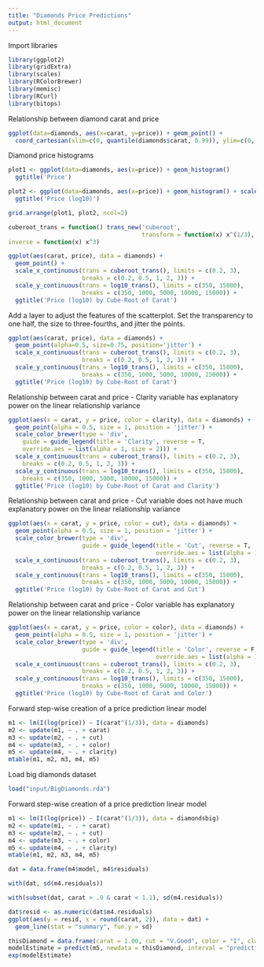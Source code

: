 ```yaml
---
title: "Diamonds Price Predictions"
output: html_document
---
```


Import libraries
```r
library(ggplot2)
library(gridExtra)
library(scales)
library(RColorBrewer)
library(memisc)
library(RCurl)
library(bitops)
```

Relationship between diamond carat and price
```r
ggplot(data=diamonds, aes(x=carat, y=price)) + geom_point() +
  coord_cartesian(xlim=c(0, quantile(diamonds$carat, 0.99)), ylim=c(0, quantile(diamonds$price, 0.99)))
```

Diamond price histograms
```r
plot1 <- ggplot(data=diamonds, aes(x=price)) + geom_histogram()
  ggtitle('Price')

plot2 <- ggplot(data=diamonds, aes(x=price)) + geom_histogram() + scale_x_log10()
  ggtitle('Price (log10)')

grid.arrange(plot1, plot2, ncol=2)
```

```r
cuberoot_trans = function() trans_new('cuberoot', 
                                      transform = function(x) x^(1/3),
inverse = function(x) x^3)
```

```r
ggplot(aes(carat, price), data = diamonds) + 
  geom_point() + 
  scale_x_continuous(trans = cuberoot_trans(), limits = c(0.2, 3),
                     breaks = c(0.2, 0.5, 1, 2, 3)) + 
  scale_y_continuous(trans = log10_trans(), limits = c(350, 15000),
                     breaks = c(350, 1000, 5000, 10000, 15000)) +
  ggtitle('Price (log10) by Cube-Root of Carat')
```

Add a layer to adjust the features of the scatterplot. Set the transparency to one half, the size to three-fourths, and jitter the points.
```r
ggplot(aes(carat, price), data = diamonds) + 
  geom_point(alpha=0.5, size=0.75, position='jitter') + 
  scale_x_continuous(trans = cuberoot_trans(), limits = c(0.2, 3),
                     breaks = c(0.2, 0.5, 1, 2, 3)) + 
  scale_y_continuous(trans = log10_trans(), limits = c(350, 15000),
                     breaks = c(350, 1000, 5000, 10000, 15000)) +
  ggtitle('Price (log10) by Cube-Root of Carat')
```

Relationship between carat and price - Clarity variable has explanatory power on the linear relationship variance
```r
ggplot(aes(x = carat, y = price, color = clarity), data = diamonds) + 
  geom_point(alpha = 0.5, size = 1, position = 'jitter') +
  scale_color_brewer(type = 'div',
    guide = guide_legend(title = 'Clarity', reverse = T,
    override.aes = list(alpha = 1, size = 2))) +  
  scale_x_continuous(trans = cuberoot_trans(), limits = c(0.2, 3),
    breaks = c(0.2, 0.5, 1, 2, 3)) + 
  scale_y_continuous(trans = log10_trans(), limits = c(350, 15000),
    breaks = c(350, 1000, 5000, 10000, 15000)) +
  ggtitle('Price (log10) by Cube-Root of Carat and Clarity')
```

Relationship between carat and price - Cut variable does not have much explanatory power on the linear relationship variance
```r
ggplot(aes(x = carat, y = price, color = cut), data = diamonds) + 
  geom_point(alpha = 0.5, size = 1, position = 'jitter') +
  scale_color_brewer(type = 'div',
                     guide = guide_legend(title = 'Cut', reverse = T,
                                          override.aes = list(alpha = 1, size = 2))) +  
  scale_x_continuous(trans = cuberoot_trans(), limits = c(0.2, 3),
                     breaks = c(0.2, 0.5, 1, 2, 3)) + 
  scale_y_continuous(trans = log10_trans(), limits = c(350, 15000),
                     breaks = c(350, 1000, 5000, 10000, 15000)) +
  ggtitle('Price (log10) by Cube-Root of Carat and Cut')
```
Relationship between carat and price - Color variable has explanatory power on the linear relationship variance
```r
ggplot(aes(x = carat, y = price, color = color), data = diamonds) + 
  geom_point(alpha = 0.5, size = 1, position = 'jitter') +
  scale_color_brewer(type = 'div',
                     guide = guide_legend(title = 'Color', reverse = F,
                                          override.aes = list(alpha = 1, size = 2))) +  
  scale_x_continuous(trans = cuberoot_trans(), limits = c(0.2, 3),
                     breaks = c(0.2, 0.5, 1, 2, 3)) + 
  scale_y_continuous(trans = log10_trans(), limits = c(350, 15000),
                     breaks = c(350, 1000, 5000, 10000, 15000)) +
  ggtitle('Price (log10) by Cube-Root of Carat and Color')
```

Forward step-wise creation of a price prediction linear model
```r
m1 <- lm(I(log(price)) ~ I(carat^(1/3)), data = diamonds)
m2 <- update(m1, ~ . + carat)
m3 <- update(m2, ~ . + cut)
m4 <- update(m3, ~ . + color)
m5 <- update(m4, ~ . + clarity)
mtable(m1, m2, m3, m4, m5)
```

Load big diamonds dataset
```r
load("input/BigDiamonds.rda")
```

Forward step-wise creation of a price prediction linear model
```r
m1 <- lm(I(log(price)) ~ I(carat^(1/3)), data = diamondsbig)
m2 <- update(m1, ~ . + carat)
m3 <- update(m2, ~ . + cut)
m4 <- update(m3, ~ . + color)
m5 <- update(m4, ~ . + clarity)
mtable(m1, m2, m3, m4, m5)
```

```r
dat = data.frame(m4$model, m4$residuals)

with(dat, sd(m4.residuals))

with(subset(dat, carat > .9 & carat < 1.1), sd(m4.residuals))

dat$resid <- as.numeric(dat$m4.residuals)
ggplot(aes(y = resid, x = round(carat, 2)), data = dat) +
  geom_line(stat = "summary", fun.y = sd)
```

```r
thisDiamond = data.frame(carat = 1.00, cut = "V.Good", color = "I", clarity = "VS1")
modelEstimate = predict(m5, newdata = thisDiamond, interval = "prediction", level = 0.95)
exp(modelEstimate)
```

